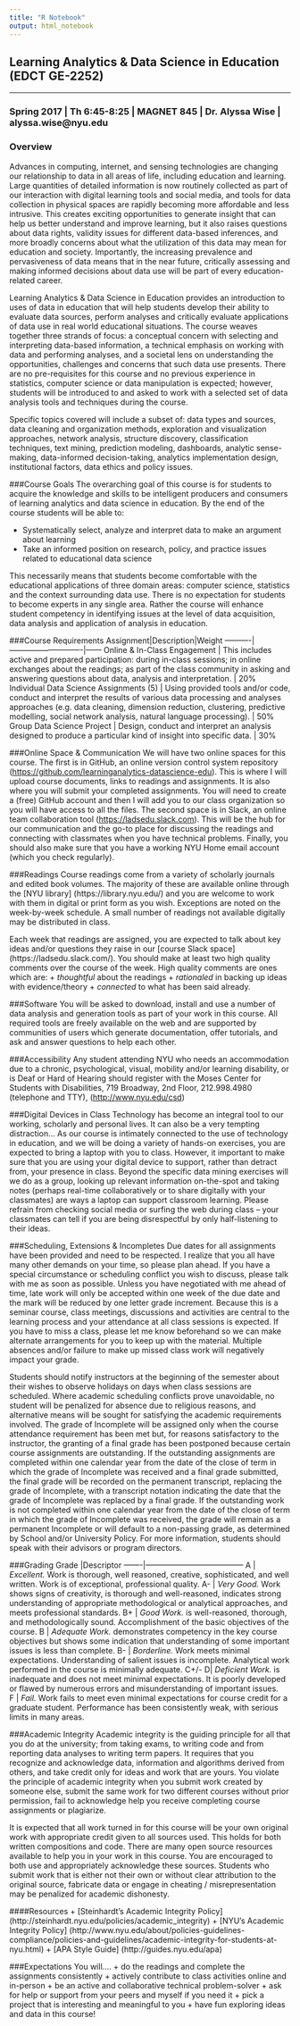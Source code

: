 ```yaml
---
title: "R Notebook"
output: html_notebook
---
```


## Learning Analytics & Data Science in Education (EDCT GE-2252)

---

### Spring 2017 | Th 6:45-8:25 | MAGNET 845 | Dr. Alyssa Wise | alyssa.wise@nyu.edu 

### Overview

Advances in computing, internet, and sensing technologies are changing our relationship to data in all areas of life, including education and learning. Large quantities of detailed information is now routinely collected as part of our interaction with digital learning tools and social media, and tools for data collection in physical spaces are rapidly becoming more affordable and less intrusive. This creates exciting opportunities to generate insight that can help us better understand and improve learning, but it also raises questions about data rights, validity issues for different data-based inferences, and more broadly concerns about what the utilization of this data may mean for education and society. Importantly, the increasing prevalence and pervasiveness of data means that in the near future, critically assessing and making informed decisions about data use will be part of every education-related career.

Learning Analytics & Data Science in Education provides an introduction to uses of data in education that will help students develop their ability to evaluate data sources, perform analyses and critically evaluate applications of data use in real world educational situations. The course weaves together three strands of focus: a conceptual concern with selecting and interpreting data-based information, a technical emphasis on working with data and performing analyses, and a societal lens on understanding the opportunities, challenges and concerns that such data use presents. There are no pre-requisites for this course and no previous experience in statistics, computer science or data manipulation is expected; however, students will be introduced to and asked to work with a selected set of data analysis tools and techniques during the course.

Specific topics covered will include a subset of: data types and sources, data cleaning and organization methods, exploration and visualization approaches, network analysis, structure discovery, classification techniques, text mining, prediction modeling, dashboards, analytic sense-making, data-informed decision-taking, analytics implementation design, institutional factors, data ethics and policy issues.

###Course Goals
The overarching goal of this course is for students to acquire the knowledge and skills to be intelligent producers and consumers of learning analytics and data science in education. By the end of the course students will be able to:

  + Systematically select, analyze and interpret data to make an argument about learning
  + Take an informed position on research, policy, and practice issues related to educational data science

This necessarily means that students become comfortable with the educational applications of three domain areas: computer science, statistics and the context surrounding data use. There is no expectation for students to become experts in any single area. Rather the course will enhance student competency in identifying issues at the level of data acquisition, data analysis and application of analysis in education.

###Course Requirements
Assignment|Description|Weight
----------|----------------------------|------
Online & In-Class Engagement	| This includes active and prepared participation: during in-class sessions; in online exchanges about the readings; as part of the class community in asking and answering questions about data, analysis and interpretation. |	20%
Individual Data Science Assignments (5) |	Using provided tools and/or code, conduct and interpret the results of various data processing and analyses approaches (e.g. data cleaning, dimension reduction, clustering, predictive modelling, social network analysis, natural language processing). |	50%
Group Data Science Project	| Design, conduct and interpret an analysis designed to produce a particular kind of insight into specific data. |	30%

###Online Space & Communication
We will have two online spaces for this course. The first is in GitHub, an online version control system repository (<https://github.com/learninganalytics-datascience-edu>). This is where I will upload course documents, links to readings and assignments. It is also where you will submit your completed assignments. You will need to create a (free) GitHub account and then I will add you to our class organization so you will have access to all the files. The second space is in Slack, an online team collaboration tool (<https://ladsedu.slack.com>). This will be the hub for our communication and the go-to place for discussing the readings and connecting with classmates when you have technical problems. Finally, you should also make sure that you have a working NYU Home email account (which you check regularly).

###Readings
Course readings come from a variety of scholarly journals and edited book volumes. The majority of these are available online through the [NYU library] (https://library.nyu.edu/) and you are welcome to work with them in digital or print form as you wish. Exceptions are noted on the week-by-week schedule. A small number of readings not available digitally may be distributed in class.

Each week that readings are assigned, you are expected to talk about key ideas and/or questions they raise in our [course Slack space] (https://ladsedu.slack.com/). You should make at least two high quality comments over the course of the week. High quality comments are ones which are: 
  + *thoughtful* about the readings
  + *rationaled* in backing up ideas with evidence/theory
  + *connected* to what has been said already.

###Software
You will be asked to download, install and use a number of data analysis and generation tools as part of your work in this course. All required tools are freely available on the web and are supported by communities of users which generate documentation, offer tutorials, and ask and answer questions to help each other.

###Accessibility
Any student attending NYU who needs an accommodation due to a chronic, psychological, visual, mobility and/or learning disability, or is Deaf or Hard of Hearing should register with the Moses Center for Students with Disabilities, 719 Broadway, 2nd Floor, 212.998.4980 (telephone and TTY), (<http://www.nyu.edu/csd>)

###Digital Devices in Class
Technology has become an integral tool to our working, scholarly and personal lives. It can also be a very tempting distraction… As our course is intimately connected to the use of technology in education, and we will be doing a variety of hands-on exercises, you are expected to bring a laptop with you to class. However, it important to make sure that you are using your digital device to support, rather than detract from, your presence in class. Beyond the specific data mining exercises will we do as a group, looking up relevant information on-the-spot and taking notes (perhaps real-time collaboratively or to share digitally with your classmates) are ways a laptop can support classroom learning. Please refrain from checking social media or surfing the web during class – your classmates can tell if you are being disrespectful by only half-listening to their ideas.

###Scheduling, Extensions & Incompletes
Due dates for all assignments have been provided and need to be respected. I realize that you all have many other demands on your time, so please plan ahead. If you have a special circumstance or scheduling conflict you wish to discuss, please talk with me as soon as possible. Unless you have negotiated with me ahead of time, late work will only be accepted within one week of the due date and the mark will be reduced by one letter grade increment. Because this is a seminar course, class meetings, discussions and activities are central to the learning process and your attendance at all class sessions is expected. If you have to miss a class, please let me know beforehand so we can make alternate arrangements for you to keep up with the material. Multiple absences and/or failure to make up missed class work will negatively impact your grade.

Students should notify instructors at the beginning of the semester about their wishes to observe holidays on days when class sessions are scheduled. Where academic scheduling conflicts prove unavoidable, no student will be penalized for absence due to religious reasons, and alternative means will be sought for satisfying the academic requirements involved. 
The grade of Incomplete will be assigned only when the course attendance requirement has been met but, for reasons satisfactory to the instructor, the granting of a final grade has been postponed because certain course assignments are outstanding. If the outstanding assignments are completed within one calendar year from the date of the close of term in which the grade of Incomplete was received and a final grade submitted, the final grade will be recorded on the permanent transcript, replacing the grade of Incomplete, with a transcript notation indicating the date that the grade of Incomplete was replaced by a final grade. If the outstanding work is not completed within one calendar year from the date of the close of term in which the grade of Incomplete was received, the grade will remain as a permanent Incomplete or will default to a non-passing grade, as determined by School and/or University Policy. For more information, students should speak with their advisors or program directors.

###Grading 
Grade |Descriptor
-------|--------------------------------------
A | *Excellent.*	Work is thorough, well reasoned, creative, sophisticated, and well written.  Work is of exceptional, professional quality.
A- | *Very Good.*	Work shows signs of creativity, is thorough and well-reasoned, indicates strong understanding of appropriate methodological or analytical approaches, and meets professional standards.
B+ | *Good	Work.* is well-reasoned, thorough, and methodologically sound.  Accomplishment of the basic objectives of the course.
B | *Adequate	Work.* demonstrates competency in the key course objectives but shows some indication that understanding of some important issues is less than complete. 
B- | *Borderline.*	Work meets minimal expectations.  Understanding of salient issues is incomplete. Analytical work performed in the course is minimally adequate. 
C+/- D| *Deficient	Work.* is inadequate and does not meet minimal expectations. It is poorly developed or flawed by numerous errors and misunderstanding of important issues.  
F | *Fail.*	Work fails to meet even minimal expectations for course credit for a graduate student.  Performance has been consistently weak, with serious limits in many areas.  

###Academic Integrity
Academic integrity is the guiding principle for all that you do at the university; from taking exams, to writing code and from reporting data analyses to writing term papers. It requires that you recognize and acknowledge data, information and algorithms derived from others, and take credit only for ideas and work that are yours. You violate the principle of academic integrity when you submit work created by someone else, submit the same work for two different courses without prior permission, fail to acknowledge help you receive completing course assignments or plagiarize.

It is expected that all work turned in for this course will be your own original work with appropriate credit given to all sources used. This holds for both written compositions and code. There are many open source resources available to help you in your work in this course. You are encouraged to both use and appropriately acknowledge these sources. Students who submit work that is either not their own or without clear attribution to the original source, fabricate data or engage in cheating / misrepresentation may be penalized for academic dishonesty.  

####Resources
  +	[Steinhardt’s Academic Integrity Policy] (http://steinhardt.nyu.edu/policies/academic_integrity)
  + [NYU’s Academic Integrity Policy] (http://www.nyu.edu/about/policies-guidelines-compliance/policies-and-guidelines/academic-integrity-for-students-at-nyu.html)
  +	[APA Style Guide] (http://guides.nyu.edu/apa)

###Expectations
You will….
+ do the readings and complete the assignments consistently
+ actively contribute to class activities online and in-person
+ be an active and collaborative technical problem-solver
+ ask for help or support from your peers and myself if you need it
+ pick a project that is interesting and meaningful to you
+ have fun exploring ideas and data in this course!


